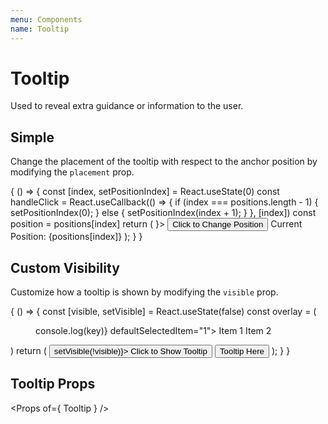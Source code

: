 ```yaml
---
menu: Components
name: Tooltip
---
```




# Tooltip
Used to reveal extra guidance or information to the user.

## Simple

Change the placement of the tooltip with respect to the anchor position by modifying the `placement` prop.

<Playground>
{
  () => {
    const [index, setPositionIndex] = React.useState(0)
    const handleClick = React.useCallback(() => {
      if (index === positions.length - 1) {
        setPositionIndex(0);
      } else {
        setPositionIndex(index + 1);
      }
    }, [index])
    const position = positions[index]
    return (
      <ThemeContainer>
        <React.Fragment>
          <Tooltip placement={position} overlay={<Overlay />}>
            <Button onClick={handleClick} ghost>
              Click to Change Position
            </Button>
          </Tooltip>
          <Current>Current Position: {positions[index]}</Current>
        </React.Fragment>
      </ThemeContainer>
    );
  }
}
</Playground>

## Custom Visibility

Customize how a tooltip is shown by modifying the `visible` prop.

<Playground>
{
  () => {
    const [visible, setVisible] = React.useState(false)
    const overlay = (
      <Menu onClick={(key) => console.log(key)} defaultSelectedItem="1">
        <Menu.Item itemKey="1">Item 1</Menu.Item>
        <Menu.Item itemKey="2">Item 2</Menu.Item>
      </Menu>
    )
    return (
      <ThemeContainer>
        <React.Fragment>
          <Button onClick={() => setVisible(!visible)}>
            Click to Show Tooltip
          </Button>
          <Spacer />
          <Tooltip placement={'bottom'} overlay={overlay} visible={visible}>
            <Button ghost>Tooltip Here</Button>
          </Tooltip>
        </React.Fragment>
      </ThemeContainer>
    );
  }
}
</Playground>

## Tooltip Props
<Props of={ Tooltip } />